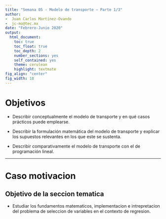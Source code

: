 ```yaml
---
title: "Semana 05 - Modelo de transporte – Parte 1/3"
author:
-  Juan Carlos Martínez-Ovando
-  jc-mo@tec.mx
date: "Febrero-Junio 2020"
output:
  html_document:
    toc: true
    toc_float: true
    toc_depth: 2
    number_sections: yes
    self_contained: yes
    theme: cerulean
    highlight: textmate
fig_align: "center"
fig_width: 18
---
```


# Objetivos  {.tabset .tabset-fade .tabset-pills}

* Describir conceptualmente el modelo de transporte y en qué casos prácticos puede emplearse.

* Describir la formulación matemática del modelo de transporte y explicar los supuestos relevantes en los que este se sustenta.

* Describir comparativamente el modelo de transporte con el de programación lineal. 

---

# Caso motivacion 

## Objetivo de la seccion tematica

* Estudiar los fundamentos matematicos, implementacion e intrepretacion del problema de seleccion de variables en el contexto de regresion.

